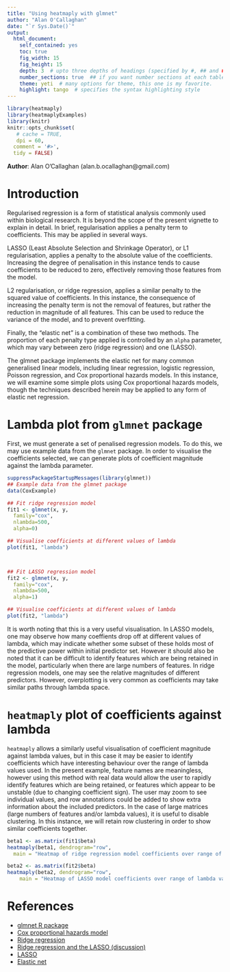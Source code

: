 ```yaml
---
title: "Using heatmaply with glmnet"
author: "Alan O'Callaghan"
date: "`r Sys.Date()`"
output:
  html_document:
    self_contained: yes
    toc: true
    fig_width: 15
    fig_height: 15
    depth: 3  # upto three depths of headings (specified by #, ## and ###)  
    number_sections: true  ## if you want number sections at each table header
    theme: yeti  # many options for theme, this one is my favorite.
    highlight: tango  # specifies the syntax highlighting style
---
```

<!--
%\VignetteEngine{knitr::rmarkdown}
%\VignetteIndexEntry{Using heatmaply with glmnet}
-->


```r
library(heatmaply)
library(heatmaplyExamples)
library(knitr)
knitr::opts_chunk$set(
   # cache = TRUE,
   dpi = 60,
  comment = '#>',
  tidy = FALSE)

```
**Author**: Alan O'Callaghan (alan.b.ocallaghan@gmail.com)

Introduction
============

Regularised regression is a form of statistical analysis commonly used within
biological research. It is beyond the scope of the present vignette to explain
in detail. In brief, regularisation applies a penalty term to coefficients.
This may be applied in several ways. 


LASSO (Least Absolute Selection and Shrinkage Operator), or L1 regularisation, 
applies a penalty to the absolute value of the coefficients. 
Increasing the degree of penalisation in this instance tends to cause 
coefficients to be reduced to zero, effectively removing those features from the
model. 

L2 regularisation, or ridge regression, applies a similar penalty to 
the squared value of coefficients. In this instance, the consequence of 
increasing the penalty term is not the removal of features, but rather the
reduction in magnitude of all features. This can be used to reduce the variance
of the model, and to prevent overfitting. 

Finally, the "elastic net" is 
a combination of these two methods. The proportion of each penalty type
applied is controlled by an `alpha` parameter, which may vary between
zero (ridge regression) and one (LASSO). 

The glmnet package implements the elastic net for many common generalised linear
models, including linear regression, logistic regression, Poisson regression,
and Cox proportional hazards models. In this instance, we will examine some simple
plots using Cox proportional hazards models, though the techniques described 
herein may be applied to any form of elastic net regression.

Lambda plot from `glmnet` package
=================================
First, we must generate a set of penalised regression models. To do this, we
may use example data from the `glmnet` package. In order to visualise the 
coefficients selected, we can generate plots of coefficient magnitude against
the lambda parameter.

```r
suppressPackageStartupMessages(library(glmnet))
## Example data from the glmnet package
data(CoxExample)

## Fit ridge regression model
fit1 <- glmnet(x, y, 
  family="cox", 
  nlambda=500, 
  alpha=0)

## Visualise coefficients at different values of lambda
plot(fit1, "lambda")



## Fit LASSO regression model
fit2 <- glmnet(x, y, 
  family="cox", 
  nlambda=500, 
  alpha=1)

## Visualise coefficients at different values of lambda
plot(fit2, "lambda")

```

It is worth noting that this is a very useful visualisation. In LASSO
models, one may observe how many coeffients drop off at different values
of lambda, which may indicate whether some subset of these holds most
of the predictive power within initial predictor set. 
However it should also be noted that it can be difficult to identify 
features which are being retained in the model, particularly when there are 
large numbers of features. 
In ridge regression models,
one may see the relative magnitudes of different predictors. However,
overplotting is very common as coefficients may take similar paths 
through lambda space.


`heatmaply` plot of coefficients against lambda
===============================================

`heatmaply` allows a similarly useful visualisation of coefficient magnitude 
against lambda values, 
but in this case it may be easier to identify coefficients which 
have interesting behaviour over the range of lambda values used. In the present
example, feature names are meaningless, however using this method with real data
would allow the user to rapidly identify features which are being retained,
or features which appear to be unstable (due to changing coefficient sign).
The user may zoom to see individual values, and row annotations could be added
to show extra information about the included predictors.
In the case of large matrices (large numbers of features and/or lambda values), 
it is useful to disable clustering. In this instance, we will retain row clustering
in order to show similar coefficients together.

```r
beta1 <- as.matrix(fit1$beta)
heatmaply(beta1, dendrogram="row",
  main = "Heatmap of ridge regression model coefficients over range of lambda values")

beta2 <- as.matrix(fit2$beta)
heatmaply(beta2, dendrogram="row",
    main = "Heatmap of LASSO model coefficients over range of lambda values")

```


References
==========
- [glmnet R package](https://cran.r-project.org/web/packages/glmnet/index.html)
- [Cox proportional hazards model](https://en.wikipedia.org/wiki/Proportional_hazards_model)
- [Ridge regression](https://en.wikipedia.org/wiki/Tikhonov_regularization)
- [Ridge regression and the LASSO (discussion)](http://statweb.stanford.edu/~tibs/sta305files/Rudyregularization.pdf)
- [LASSO](http://statweb.stanford.edu/~tibs/lasso.html)
- [Elastic net](http://citeseerx.ist.psu.edu/viewdoc/summary?doi=10.1.1.124.4696)
